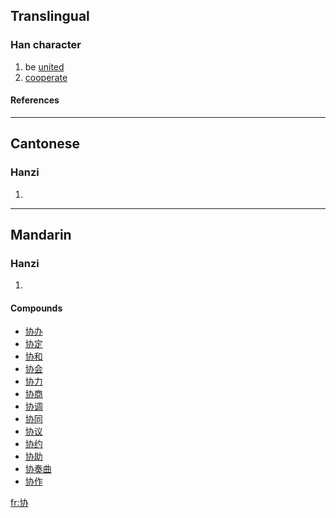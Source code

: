 {{see|協}}

==Translingual==
===Han character===
{{Han char|rad=十|as=04|sn=6|four=|canj=十大尸金 (JKSC)}}
# be [[unite]]d
# [[cooperate]]
====References====
{{Han ref|kx=0156.221|hdz=10060.230|uh=534F|ud=21327}}
----
==Cantonese==
===Hanzi===
{{yue-hanzi|jyut=|y=hip6}}
# {{defn|Cantonese}}
----
==Mandarin==
===Hanzi===
{{cmn-hanzi|tra=協|pin=[[cù]] (cu4), [[xié]] (xie2)|wg=ts'u<sup>4</sup>, hsieh<sup>2</sup>}}
# {{defn|Mandarin}}

====Compounds====
*[[协办]]
*[[协定]]
*[[协和]]
*[[协会]]
*[[协力]]
*[[协商]]
*[[协调]]
*[[协同]]
*[[协议]]
*[[协约]]
*[[协助]]
*[[协奏曲]]
*[[协作]]

[[fr:协]]